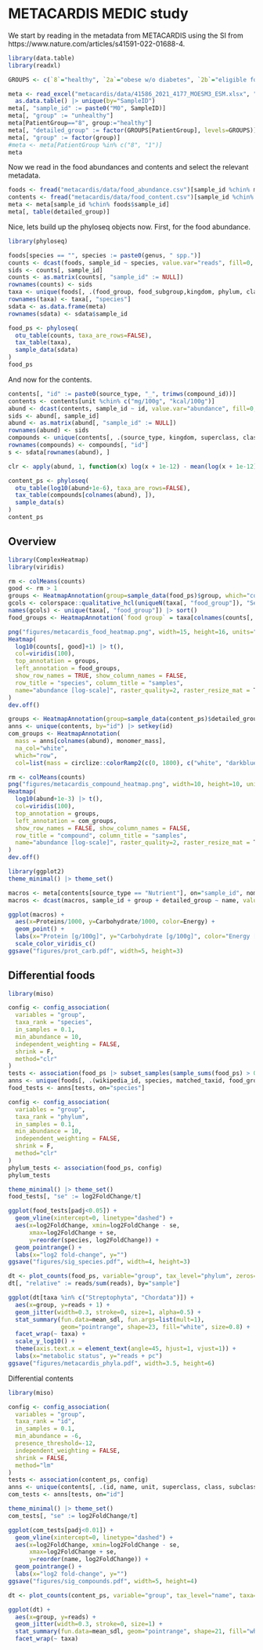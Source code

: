 # METACARDIS MEDIC study

We start by reading in the metadata from METACARDIS using the SI from https://www.nature.com/articles/s41591-022-01688-4.

```r
library(data.table)
library(readxl)

GROUPS <- c(`8`="healthy", `2a`="obese w/o diabetes", `2b`="eligible for bariatric surgery", `1`="metabolic syndrome only", `3`="T2D")

meta <- read_excel("metacardis/data/41586_2021_4177_MOESM3_ESM.xlsx", "ST 1b") |>
  as.data.table() |> unique(by="SampleID")
meta[, "sample_id" := paste0("M0", SampleID)]
meta[, "group" := "unhealthy"]
meta[PatientGroup=="8", group:="healthy"]
meta[, "detailed_group" := factor(GROUPS[PatientGroup], levels=GROUPS)]
meta[, "group" := factor(group)]
#meta <- meta[PatientGroup %in% c("8", "1")]
meta
```

Now we read in the food abundances and contents and select the relevant metadata.

```r
foods <- fread("metacardis/data/food_abundance.csv")[sample_id %chin% meta$sample_id]
contents <- fread("metacardis/data/food_content.csv")[sample_id %chin% meta$sample_id]
meta <- meta[sample_id %chin% foods$sample_id]
meta[, table(detailed_group)]
```

Nice, lets build up the phyloseq objects now. First, for the food abundance.

```r
library(phyloseq)

foods[species == "", species := paste0(genus, " spp.")]
counts <- dcast(foods, sample_id ~ species, value.var="reads", fill=0, fun.aggregate=sum)
sids <- counts[, sample_id]
counts <- as.matrix(counts[, "sample_id" := NULL])
rownames(counts) <- sids
taxa <- unique(foods[, .(food_group, food_subgroup,kingdom, phylum, class, order, genus, species)], by="species") |> as.matrix()
rownames(taxa) <- taxa[, "species"]
sdata <- as.data.frame(meta)
rownames(sdata) <- sdata$sample_id

food_ps <- phyloseq(
  otu_table(counts, taxa_are_rows=FALSE),
  tax_table(taxa),
  sample_data(sdata)
)
food_ps
```

And now for the contents.

```r
contents[, "id" := paste0(source_type, "_", trimws(compound_id))]
contents <- contents[unit %chin% c("mg/100g", "kcal/100g")]
abund <- dcast(contents, sample_id ~ id, value.var="abundance", fill=0, fun.aggregate = sum)
sids <- abund[, sample_id]
abund <- as.matrix(abund[, "sample_id" := NULL])
rownames(abund) <- sids
compounds <- unique(contents[, .(source_type, kingdom, superclass, class, subclass, name, id)]) |> as.matrix()
rownames(compounds) <- compounds[, "id"]
s <- sdata[rownames(abund), ]

clr <- apply(abund, 1, function(x) log(x + 1e-12) - mean(log(x + 1e-12)))

content_ps <- phyloseq(
  otu_table(log10(abund+1e-6), taxa_are_rows=FALSE),
  tax_table(compounds[colnames(abund), ]),
  sample_data(s)
)
content_ps
```

## Overview

```r
library(ComplexHeatmap)
library(viridis)

rm <- colMeans(counts)
good <- rm > 1
groups <- HeatmapAnnotation(group=sample_data(food_ps)$group, which="col", col=list(group=c(healthy="white", unhealthy="tomato")))
gcols <- colorspace::qualitative_hcl(uniqueN(taxa[, "food_group"]), "Set2")
names(gcols) <- unique(taxa[, "food_group"]) |> sort()
food_groups <- HeatmapAnnotation(`food group` = taxa[colnames(counts[, good]), "food_group"], which="row", col=list(`food group` = gcols))

png("figures/metacardis_food_heatmap.png", width=15, height=16, units="in", res=300)
Heatmap(
  log10(counts[, good]+1) |> t(),
  col=viridis(100),
  top_annotation = groups,
  left_annotation = food_groups,
  show_row_names = TRUE, show_column_names = FALSE,
  row_title = "species", column_title = "samples",
  name="abundance [log-scale]", raster_quality=2, raster_resize_mat = T
)
dev.off()
```

```r
groups <- HeatmapAnnotation(group=sample_data(content_ps)$detailed_group, which="col", col=list(group=c(healthy="white", `obese w/o diabetes`="tomato", `eligible for bariatric surgery`="purple", `metabolic syndrome only`="orange")))
anns <- unique(contents, by="id") |> setkey(id)
com_groups <- HeatmapAnnotation(
  mass = anns[colnames(abund), monomer_mass],
  na_col="white",
  which="row",
  col=list(mass = circlize::colorRamp2(c(0, 1800), c("white", "darkblue"))))

rm <- colMeans(counts)
png("figures/metacardis_compound_heatmap.png", width=10, height=10, units="in", res=300)
Heatmap(
  log10(abund+1e-3) |> t(),
  col=viridis(100),
  top_annotation = groups,
  left_annotation = com_groups,
  show_row_names = FALSE, show_column_names = FALSE,
  row_title = "compound", column_title = "samples",
  name="abundance [log-scale]", raster_quality=2, raster_resize_mat = T
)
dev.off()
```

```r
library(ggplot2)
theme_minimal() |> theme_set()

macros <- meta[contents[source_type == "Nutrient"], on="sample_id", nomatch=0]
macros <- dcast(macros, sample_id + group + detailed_group ~ name, value.var="abundance", fill=0, fun.aggregate=sum)

ggplot(macros) +
  aes(x=Proteins/1000, y=Carbohydrate/1000, color=Energy) +
  geom_point() +
  labs(x="Protein [g/100g]", y="Carbohydrate [g/100g]", color="Energy [kcal/100g]") +
  scale_color_viridis_c()
ggsave("figures/prot_carb.pdf", width=5, height=3)
```

## Differential foods

```r
library(miso)

config <- config_association(
  variables = "group",
  taxa_rank = "species",
  in_samples = 0.1,
  min_abundance = 10,
  independent_weighting = FALSE,
  shrink = F,
  method="clr"
)
tests <- association(food_ps |> subset_samples(sample_sums(food_ps) > 0), config)
anns <- unique(foods[, .(wikipedia_id, species, matched_taxid, food_group, food_subgroup)])
food_tests <- anns[tests, on="species"]
```

```r
config <- config_association(
  variables = "group",
  taxa_rank = "phylum",
  in_samples = 0.1,
  min_abundance = 10,
  independent_weighting = FALSE,
  shrink = F,
  method="clr"
)
phylum_tests <- association(food_ps, config)
phylum_tests
```

```r
theme_minimal() |> theme_set()
food_tests[, "se" := log2FoldChange/t]

ggplot(food_tests[padj<0.05]) +
  geom_vline(xintercept=0, linetype="dashed") +
  aes(x=log2FoldChange, xmin=log2FoldChange - se,
      xmax=log2FoldChange + se,
      y=reorder(species, log2FoldChange)) +
  geom_pointrange() +
  labs(x="log2 fold-change", y="")
ggsave("figures/sig_species.pdf", width=4, height=3)
```

```r
dt <- plot_counts(food_ps, variable="group", tax_level="phylum", zeros=T, normalized=F, only_data=T)
dt[, "relative" := reads/sum(reads), by="sample"]

ggplot(dt[taxa %in% c("Streptophyta", "Chordata")]) +
  aes(x=group, y=reads + 1) +
  geom_jitter(width=0.3, stroke=0, size=1, alpha=0.5) +
  stat_summary(fun.data=mean_sdl, fun.args=list(mult=1),
               geom="pointrange", shape=23, fill="white", size=0.8) +
  facet_wrap(~ taxa) +
  scale_y_log10() +
  theme(axis.text.x = element_text(angle=45, hjust=1, vjust=1)) +
  labs(x="metabolic status", y="reads + pc")
ggsave("figures/metacardis_phyla.pdf", width=3.5, height=6)
```

Differential contents

```r
library(miso)

config <- config_association(
  variables = "group",
  taxa_rank = "id",
  in_samples = 0.1,
  min_abundance = -6,
  presence_threshold=-12,
  independent_weighting = FALSE,
  shrink = FALSE,
  method="lm"
)
tests <- association(content_ps, config)
anns <- unique(contents[, .(id, name, unit, superclass, class, subclass)])
com_tests <- anns[tests, on="id"]
```

```r
theme_minimal() |> theme_set()
com_tests[, "se" := log2FoldChange/t]

ggplot(com_tests[padj<0.01]) +
  geom_vline(xintercept=0, linetype="dashed") +
  aes(x=log2FoldChange, xmin=log2FoldChange - se,
      xmax=log2FoldChange + se,
      y=reorder(name, log2FoldChange)) +
  geom_pointrange() +
  labs(x="log2 fold-change", y="")
ggsave("figures/sig_compounds.pdf", width=5, height=4)
```

```r
dt <- plot_counts(content_ps, variable="group", tax_level="name", taxa=com_tests[padj<0.05, name], normalized=F, zeros=T, only_data=T)

ggplot(dt) +
  aes(x=group, y=reads) +
  geom_jitter(width=0.3, stroke=0, size=1) +
  stat_summary(fun.data=mean_sdl, geom="pointrange", shape=21, fill="white", fun.args=list(mult=1), col="tomato") +
  facet_wrap(~ taxa)
```